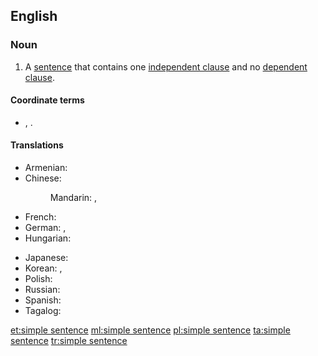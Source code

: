 ==English==

===Noun===
{{en-noun}}

# {{lb|en|grammar}} A [[sentence]] that contains one [[independent clause]] and no [[dependent clause]].

====Coordinate terms====
* {{sense|grammar}} {{l|en|compound sentence}}, {{l|en|complex sentence}}.

====Translations====
{{trans-top|sentence containing one independent clause and no dependent clause}}
* Armenian: {{t|hy|պարզ նախադասություն}}
* Chinese:
*: Mandarin: {{t+|cmn|單句|sc=Hani}}, {{t+|cmn|单句|tr=dānjù|sc=Hani}}
* French: {{t+|fr|phrase simple|f}}
* German: {{t+|de|einfacher Satz|m}}, {{t+|de|Satzgefüge|n}}
* Hungarian: {{t|hu|egyszerű mondat}}
{{trans-mid}}
* Japanese: {{t|ja|単文|tr=たんぶん, tanbun|sc=Jpan}}
* Korean: {{t+|ko|단문|sc=Kore}}, {{t|ko|단순문|sc=Kore}}
* Polish: {{t|pl|zdanie pojedyncze|n}}
* Russian: {{t|ru|просто́е предложе́ние|n}}
* Spanish: {{t+|es|oración simple|f}}
* Tagalog: {{t|tl|payak na pangungusap}}
{{trans-bottom}}

[[et:simple sentence]]
[[ml:simple sentence]]
[[pl:simple sentence]]
[[ta:simple sentence]]
[[tr:simple sentence]]